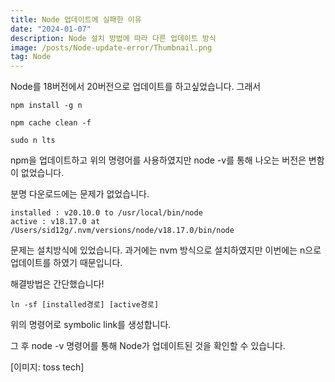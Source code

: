 ```yaml
---
title: Node 업데이트에 실패한 이유
date: "2024-01-07"
description: Node 설치 방법에 따라 다른 업데이트 방식
image: /posts/Node-update-error/Thumbnail.png
tag: Node
---
```


Node를 18버전에서 20버전으로 업데이트를 하고싶었습니다. 그래서

```terminal
npm install -g n

npm cache clean -f

sudo n lts
```

npm을 업데이트하고 위의 명령어를 사용하였지만 node -v를 통해 나오는 버전은 변함이 없었습니다.

분명 다운로드에는 문제가 없었습니다.

```terminal
installed : v20.10.0 to /usr/local/bin/node
active : v18.17.0 at /Users/sid12g/.nvm/versions/node/v18.17.0/bin/node
```

문제는 설치방식에 있었습니다. 과거에는 nvm 방식으로 설치하였지만 이번에는 n으로 업데이트를 하였기 때문입니다.

해결방법은 간단했습니다!

```terminal
ln -sf [installed경로] [active경로]
```

위의 명령어로 symbolic link를 생성합니다.

그 후 node -v 명령어를 통해 Node가 업데이트된 것을 확인할 수 있습니다.

[이미지: toss tech]

